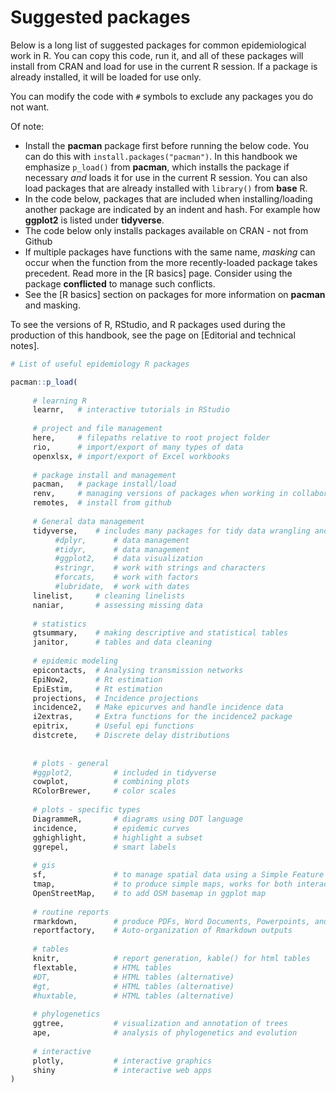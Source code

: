 # Suggested packages

Below is a long list of suggested packages for common epidemiological work in R. You can copy this code, run it, and all of these packages will install from CRAN and load for use in the current R session. If a package is already installed, it will be loaded for use only.  

You can modify the code with `#` symbols to exclude any packages you do not want.  

Of note:  

* Install the **pacman** package first before running the below code. You can do this with `install.packages("pacman")`. In this handbook we emphasize `p_load()` from **pacman**, which installs the package if necessary *and* loads it for use in the current R session. You can also load packages that are already installed with `library()` from **base** R.  
* In the code below, packages that are included when installing/loading another package are indicated by an indent and hash. For example how **ggplot2** is listed under **tidyverse**.  
* The code below only installs packages available on CRAN - not from Github  
* If multiple packages have functions with the same name, *masking* can occur when the function from the more recently-loaded package takes precedent. Read more in the [R basics] page. Consider using the package **conflicted** to manage such conflicts.  
* See the [R basics] section on packages for more information on **pacman** and masking.  

To see the versions of R, RStudio, and R packages used during the production of this handbook, see the page on [Editorial and technical notes].  


```r

# List of useful epidemiology R packages  

pacman::p_load(
     
     # learning R
     learnr,   # interactive tutorials in RStudio
        
     # project and file management
     here,     # filepaths relative to root project folder
     rio,      # import/export of many types of data
     openxlsx, # import/export of Excel workbooks 
     
     # package install and management
     pacman,   # package install/load
     renv,     # managing versions of packages when working in collaborative groups
     remotes,  # install from github
     
     # General data management
     tidyverse,    # includes many packages for tidy data wrangling and presentation
          #dplyr,      # data management
          #tidyr,      # data management
          #ggplot2,    # data visualization
          #stringr,    # work with strings and characters
          #forcats,    # work with factors 
          #lubridate,  # work with dates
     linelist,     # cleaning linelists
     naniar,       # assessing missing data
     
     # statistics  
     gtsummary,    # making descriptive and statistical tables
     janitor,      # tables and data cleaning
     
     # epidemic modeling
     epicontacts,  # Analysing transmission networks
     EpiNow2,      # Rt estimation
     EpiEstim,     # Rt estimation
     projections,  # Incidence projections
     incidence2,   # Make epicurves and handle incidence data
     i2extras,     # Extra functions for the incidence2 package
     epitrix,      # Useful epi functions
     distcrete,    # Discrete delay distributions
     
     
     # plots - general
     #ggplot2,         # included in tidyverse
     cowplot,          # combining plots  
     RColorBrewer,     # color scales
     
     # plots - specific types
     DiagrammeR,       # diagrams using DOT language
     incidence,        # epidemic curves
     gghighlight,      # highlight a subset
     ggrepel,          # smart labels
     
     # gis
     sf,               # to manage spatial data using a Simple Feature format
     tmap,             # to produce simple maps, works for both interactive and static maps
     OpenStreetMap,    # to add OSM basemap in ggplot map
     
     # routine reports  
     rmarkdown,        # produce PDFs, Word Documents, Powerpoints, and HTML files
     reportfactory,    # Auto-organization of Rmarkdown outputs
     
     # tables
     knitr,            # report generation, kable() for html tables
     flextable,        # HTML tables
     #DT,              # HTML tables (alternative)
     #gt,              # HTML tables (alternative)
     #huxtable,        # HTML tables (alternative) 
     
     # phylogenetics  
     ggtree,           # visualization and annotation of trees
     ape,              # analysis of phylogenetics and evolution
     
     # interactive
     plotly,           # interactive graphics
     shiny             # interactive web apps  
)


```

